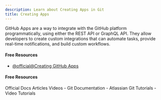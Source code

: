 ```yaml
---
description: Learn about Creating Apps in Git
title: Creating Apps
---
```


GitHub Apps are a way to integrate with the GitHub platform programmatically, using either the REST API or GraphQL API. They allow developers to create custom integrations that can automate tasks, provide real-time notifications, and build custom workflows.

#### Free Resources

- [@official@Creating GitHub Apps](https://docs.github.com/en/apps/creating-github-apps)

#### Free Resources

<Tabs defaultValue="official">
<TabsList>
<TabsTrigger value="official">Official Docs</TabsTrigger>
<TabsTrigger value="article">Articles</TabsTrigger>
<TabsTrigger value="video">Videos</TabsTrigger>
</TabsList>

<TabsContent value="official">
- <Link href="https://git-scm.com/docs">Git Documentation</Link>
</TabsContent>
<TabsContent value="article">
- <Link href="https://www.atlassian.com/git/tutorials">Atlassian Git Tutorials</Link>
</TabsContent>
<TabsContent value="video">
- <Link href="https://www.youtube.com/results?search_query=git+creating-apps+tutorial">Video Tutorials</Link>
</TabsContent>
</Tabs>

